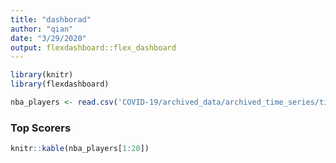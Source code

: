 ```yaml
---
title: "dashborad"
author: "qian"
date: "3/29/2020"
output: flexdashboard::flex_dashboard
---
```


```r
library(knitr)
library(flexdashboard)

nba_players <- read.csv('COVID-19/archived_data/archived_time_series/time_series_2019-ncov-Confirmed.csv')

```
### Top Scorers {data-width=350}

```r
knitr::kable(nba_players[1:20])
```